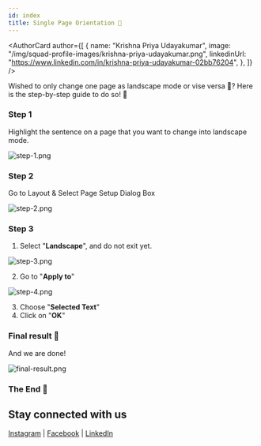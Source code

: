 ```yaml
---
id: index
title: Single Page Orientation 🤯
---
```



<AuthorCard
	author={[
		{
			name: "Krishna Priya Udayakumar",
			image: "/img/squad-profile-images/krishna-priya-udayakumar.png",
			linkedinUrl: "https://www.linkedin.com/in/krishna-priya-udayakumar-02bb76204",
		},
	]}
/>

Wished to only change one page as landscape mode or vise versa 🤯? Here is the step-by-step guide to do so! 🤩

### Step 1

Highlight the sentence on a page that you want to change into landscape mode.

![step-1.png](../2021-03-27-single-page-orientation/step-1.png)

### Step 2

Go to Layout & Select Page Setup Dialog Box

![step-2.png](../2021-03-27-single-page-orientation/step-2.png)

### Step 3

1. Select "**Landscape**", and do not exit yet.

![step-3.png](../2021-03-27-single-page-orientation/step-3.png)

2. Go to "**Apply to**"

![step-4.png](../2021-03-27-single-page-orientation/step-4.png)

3. Choose "**Selected Text**"
4. Click on "**OK**"

### Final result 🥳

And we are done!

![final-result.png](../2021-03-27-single-page-orientation/final-result.png)

### The End 🎊

## Stay connected with us

[Instagram](https://www.instagram.com/microsoft_mws/) |
[Facebook](https://www.facebook.com/microsoft.mws) |
[LinkedIn](https://www.linkedin.com/company/mwsquad/)
